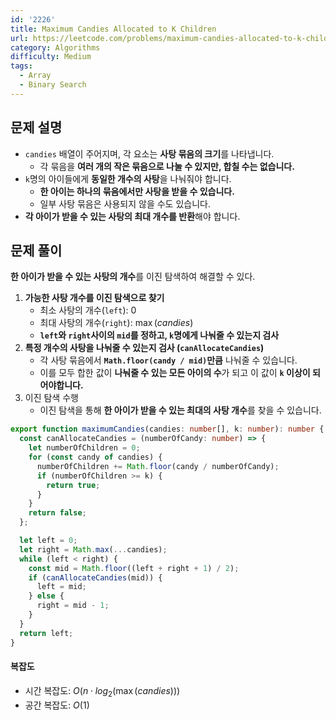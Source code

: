 ```yaml
---
id: '2226'
title: Maximum Candies Allocated to K Children
url: https://leetcode.com/problems/maximum-candies-allocated-to-k-children
category: Algorithms
difficulty: Medium
tags:
  - Array
  - Binary Search
---
```


## 문제 설명

- `candies` 배열이 주어지며, 각 요소는 **사탕 묶음의 크기**를 나타냅니다.
  - 각 묶음을 **여러 개의 작은 묶음으로 나눌 수 있지만, 합칠 수는 없습니다.**
- `k`명의 아이들에게 **동일한 개수의 사탕**을 나눠줘야 합니다.
  - **한 아이는 하나의 묶음에서만 사탕을 받을 수 있습니다.**
  - 일부 사탕 묶음은 사용되지 않을 수도 있습니다.
- **각 아이가 받을 수 있는 사탕의 최대 개수를 반환**해야 합니다.

## 문제 풀이

**한 아이가 받을 수 있는 사탕의 개수**를 이진 탐색하여 해결할 수 있다.

1. **가능한 사탕 개수를 이진 탐색으로 찾기**
   - 최소 사탕의 개수(`left`): $0$
   - 최대 사탕의 개수(`right`): $\max(candies)$
   - **`left`와 `right`사이의 `mid`를 정하고, `k`명에게 나눠줄 수 있는지 검사**
2. **특정 개수의 사탕을 나눠줄 수 있는지 검사 (`canAllocateCandies`)**
   - 각 사탕 묶음에서 **`Math.floor(candy / mid)`만큼** 나눠줄 수 있습니다.
   - 이를 모두 합한 값이 **나눠줄 수 있는 모든 아이의 수**가 되고 이 값이 **`k` 이상이 되어야합니다.**
3. 이진 탐색 수행
   - 이진 탐색을 통해 **한 아이가 받을 수 있는 최대의 사탕 개수**를 찾을 수 있습니다.

```typescript showLineNumbers
export function maximumCandies(candies: number[], k: number): number {
  const canAllocateCandies = (numberOfCandy: number) => {
    let numberOfChildren = 0;
    for (const candy of candies) {
      numberOfChildren += Math.floor(candy / numberOfCandy);
      if (numberOfChildren >= k) {
        return true;
      }
    }
    return false;
  };

  let left = 0;
  let right = Math.max(...candies);
  while (left < right) {
    const mid = Math.floor((left + right + 1) / 2);
    if (canAllocateCandies(mid)) {
      left = mid;
    } else {
      right = mid - 1;
    }
  }
  return left;
}
```

#### 복잡도

- 시간 복잡도: $O(n \cdot log_2(\max(candies)))$
- 공간 복잡도: $O(1)$
